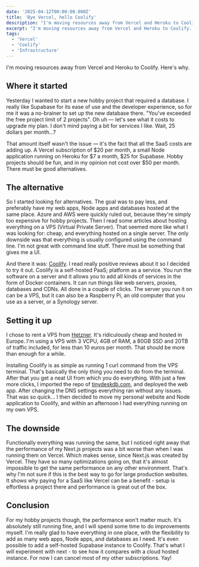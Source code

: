 ```yaml
---
date: '2025-04-12T00:00:00.000Z'
title: 'Bye Vercel, hello Coolify'
description: "I'm moving resources away from Vercel and Heroku to Coolify. No more SaaS subscriptions, everything in one place."
excerpt: "I'm moving resources away from Vercel and Heroku to Coolify. No more SaaS subscriptions, everything in one place."
tags:
  - 'Vercel'
  - 'Coolify'
  - 'Infrastructure'
---
```


I'm moving resources away from Vercel and Heroku to Coolify. Here's why.

## Where it started
Yesterday I wanted to start a new hobby project that required a database. I really like Supabase for its ease of use and the developer experience, so for me it was a no-brainer to set up the new database there. "You've exceeded the free project limit of 2 projects". Oh uh — let's see what it costs to upgrade my plan. I don't mind paying a bit for services I like. Wait, 25 dollars per month...? 

That amount itself wasn't the issue — it's the fact that all the SaaS costs are adding up. A Vercel subscription of $20 per month, a small Node application running on Heroku for $7 a month, $25 for Supabase. Hobby projects should be fun, and in my opinion not cost over $50 per month. There must be good alternatives.

## The alternative
So I started looking for alternatives. The goal was to pay less, and preferably have my web apps, Node apps and databases hosted at the same place. Azure and AWS were quickly ruled out, because they're simply too expensive for hobby projects. Then I read some articles about hosting everything on a VPS (Virtual Private Server). That seemed more like what I was looking for: cheap, and everything hosted on a single server. The only downside was that everything is usually configured using the command line. I'm not great with command line stuff. There must be something that gives me a UI.

And there it was: [Coolify](https://coolify.io/). I read really positive reviews about it so I decided to try it out. Coolify is a self-hosted PaaS; platform as a service. You run the software on a server and it allows you to add all kinds of services in the form of Docker containers. It can run things like web servers, proxies, databases and CDNs. All done in a couple of clicks. The server you run it on can be a VPS, but it can also be a Raspberry Pi, an old computer that you use as a server, or a Synology server. 

## Setting it up
I chose to rent a VPS from [Hetzner](https://www.hetzner.com/cloud/). It's ridiculously cheap and hosted in Europe. I'm using a VPS with 3 VCPU, 4GB of RAM, a 80GB SSD and 20TB of traffic included, for less than 10 euros per month. That should be more than enough for a while.

Installing Coolify is as simple as running 1 curl command from the VPS terminal. That's basically the only thing you need to do from the terminal. After that you get a neat UI from which you do everything. With just a few more clicks, I imported the repo of [tinydeskdb.com](https://www.tinydeskdb.com/), and deployed the web app. After changing the DNS settings everything ran without any issues. That was so quick... I then decided to move my personal website and Node application to Coolify, and within an afternoon I had everything running on my own VPS. 

## The downside
Functionally everything was running the same, but I noticed right away that the performance of my Next.js projects was a bit worse than when I was running them on Vercel. Which makes sense, since Next.js was created by Vercel. They have so many optimizations going on, that it's almost impossible to get the same performance on any other environment. That's why I'm not sure if this is the best way to go for large production websites. It shows why paying for a SaaS like Vercel can be a benefit - setup is effortless a project there and performance is great out of the box. 

## Conclusion
For my hobby projects though, the performance won't matter much. It's absolutely still running fine, and I will spend some time to do improvements myself. I'm really glad to have everything in one place, with the flexibility to add as many web apps, Node apps, and databases as I need. It's even possible to add a self-hosted Supabase instance to Coolify. That's what I will experiment with next - to see how it compares with a cloud hosted instance. For now I can cancel most of my other subscriptions. Yay! 